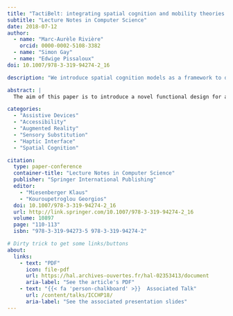```yaml
---
title: "TactiBelt: integrating spatial cognition and mobility theories into the design of a novel orientation and mobility assistive device for the blind"
subtitle: "Lecture Notes in Computer Science"
date: 2018-07-12
author:
  - name: "Marc-Aurèle Rivière"
    orcid: 0000-0002-5108-3382
  - name: "Simon Gay"
  - name: "Edwige Pissaloux"
doi: 10.1007/978-3-319-94274-2_16

description: "We introduce spatial cognition models as a framework to design novel mobility assistive devices for Visually Impaired People"

abstract: |
  The aim of this paper is to introduce a novel functional design for an indoor and outdoor mobility assistive device for the visually impaired, based on the theoretical frameworks of mobility and spatial cognition. The originality of the proposed approach comes from the integration of two main aspects of navigation, locomotion and wayfinding. The cognitive theories which underpin the design of the proposed sensory substitution device, called TactiBelt, are identified and discussed in the framework of spatial knowledge acquisition. The paper is organized as follows: section 1 gives a brief overview of the sensory substitution framework, while sections 2 & 3 introduce the importance of navigation and spatial cognition models for the design of mobility aids. Section 4 details the functional design of the TactiBelt.

categories:
  - "Assistive Devices"
  - "Accessibility"
  - "Augmented Reality"
  - "Sensory Substitution"
  - "Haptic Interface"
  - "Spatial Cognition"

citation:
  type: paper-conference
  container-title: "Lecture Notes in Computer Science"
  publisher: "Springer International Publishing"
  editor:
    - "Miesenberger Klaus"
    - "Kouroupetroglou Georgios"
  doi: 10.1007/978-3-319-94274-2_16
  url: http://link.springer.com/10.1007/978-3-319-94274-2_16
  volume: 10897
  page: "110-113"
  isbn: "978-3-319-94273-5 978-3-319-94274-2"

# Dirty trick to get some links/buttons
about:
  links:
    - text: "PDF"
      icon: file-pdf
      url: https://hal.archives-ouvertes.fr/hal-02353413/document
      aria-label: "See the article's PDF"
    - text: "{{< fa 'person-chalkboard' >}}  Associated Talk"
      url: /content/talks/ICCHP18/
      aria-label: "See the associated presentation slides"
---
```

